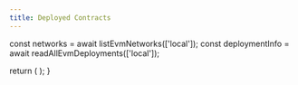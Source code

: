 ```yaml
---
title: Deployed Contracts
---
```




  const networks = await listEvmNetworks(['local']);
  const deploymentInfo = await readAllEvmDeployments(['local']);

  return (
    <DeployedContracts
      networks={networks}
      deploymentInfo={deploymentInfo}
    />
  );
}
